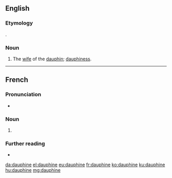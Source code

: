 {{also|Dauphiné}}
==English==

===Etymology===
{{bor|en|fr|dauphine}}.

===Noun===
{{en-noun}}

# The [[wife]] of the [[dauphin]]; [[dauphiness]].

{{Webster 1913}}

----

==French==

===Pronunciation===
* {{IPA|/dɔfin/|lang=fr}}

===Noun===
{{fr-noun|f}}

# {{feminine noun of|dauphin|lang=fr}}

===Further reading===
* {{R:TLFi}}

[[da:dauphine]]
[[el:dauphine]]
[[eu:dauphine]]
[[fr:dauphine]]
[[ko:dauphine]]
[[ku:dauphine]]
[[hu:dauphine]]
[[mg:dauphine]]